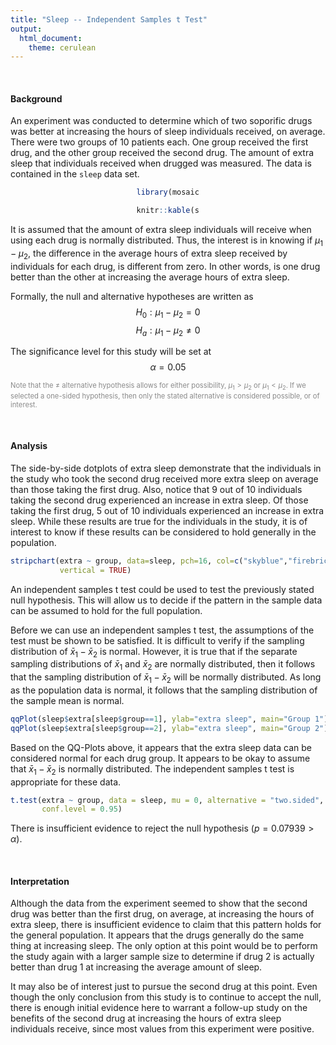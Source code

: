 ```yaml
---
title: "Sleep -- Independent Samples t Test"
output: 
  html_document:
    theme: cerulean
---
```


<br />

#### Background

An experiment was conducted to determine which of two soporific drugs was better at increasing the hours of sleep individuals received, on average. There were two groups of 10 patients each. One group received the first drug, and the other group received the second drug. The amount of extra sleep that individuals received when drugged was measured. The data is contained in the `sleep` data set.

<div style="padding-left:40%; padding-right:40%;">

```r
library(mosaic)
```

```r
knitr::kable(sleep)
```

</div>

It is assumed that the amount of extra sleep individuals will receive when using each drug is normally distributed. Thus, the interest is in knowing if $\mu_1- \mu_2$, the difference in the average hours of extra sleep received by individuals for each drug, is different from zero. In other words, is one drug better than the other at increasing the average hours of extra sleep.

Formally, the null and alternative hypotheses are written as
$$
  H_0: \mu_1 - \mu_2 = 0
$$
$$
  H_a: \mu_1 - \mu_2 \neq 0
$$

The significance level for this study will be set at
$$
  \alpha = 0.05
$$

<div style="color:#8a8a8a; font-size:.8em;">

Note that the $\neq$ alternative hypothesis allows for either possibility, $\mu_1 > \mu_2$ or $\mu_1 < \mu_2$. If we selected a one-sided hypothesis, then only the stated alternative is considered possible, or of interest. 

</div>

<br />

#### Analysis

The side-by-side dotplots of extra sleep demonstrate that the individuals in the study who took the second drug received more extra sleep on average than those taking the first drug. Also, notice that 9 out of 10 individuals taking the second drug experienced an increase in extra sleep. Of those taking the first drug, 5 out of 10 individuals experienced an increase in extra sleep. While these results are true for the individuals in the study, it is of interest to know if these results can be considered to hold generally in the population.

```r
stripchart(extra ~ group, data=sleep, pch=16, col=c("skyblue","firebrick"), 
           vertical = TRUE)
```

An independent samples t test could be used to test the previously stated null hypothesis. This will allow us to decide if the pattern in the sample data can be assumed to hold for the full population. 

Before we can use an independent samples t test, the assumptions of the test must be shown to be satisfied. It is difficult to verify if the sampling distribution of $\bar{x}_1 - \bar{x}_2$ is normal. However, it is true that if the separate sampling distributions of $\bar{x}_1$ and $\bar{x}_2$ are normally distributed, then it follows that the sampling distribution of $\bar{x}_1 - \bar{x}_2$ will be normally distributed. As long as the population data is normal, it follows that the sampling distribution of the sample mean is normal.

```r
qqPlot(sleep$extra[sleep$group==1], ylab="extra sleep", main="Group 1")
qqPlot(sleep$extra[sleep$group==2], ylab="extra sleep", main="Group 2")
```

Based on the QQ-Plots above, it appears that the extra sleep data can be considered normal for each drug group. It appears to be okay to assume that $\bar{x}_1 - \bar{x}_2$ is normally distributed. The independent samples t test is appropriate for these data.

```r
t.test(extra ~ group, data = sleep, mu = 0, alternative = "two.sided",
       conf.level = 0.95)
```

There is insufficient evidence to reject the null hypothesis ($p = 0.07939 > \alpha$).

<br />

#### Interpretation

Although the data from the experiment seemed to show that the second drug was better than the first drug, on average, at increasing the hours of extra sleep, there is insufficient evidence to claim that this pattern holds for the general population. It appears that the drugs generally do the same thing at increasing sleep. The only option at this point would be to perform the study again with a larger sample size to determine if drug 2 is actually better than drug 1 at increasing the average amount of sleep. 

It may also be of interest just to pursue the second drug at this point. Even though the only conclusion from this study is to continue to accept the null, there is enough initial evidence here to warrant a follow-up study on the benefits of the second drug at increasing the hours of extra sleep individuals receive, since most values from this experiment were positive. 




